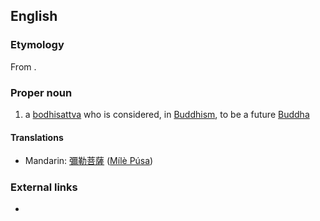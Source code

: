 ==English==

===Etymology===
From {{etyl|sa}} {{term|sc=Deva|मैत्रेय|tr=Maitreya|lang=sa}}.

===Proper noun===
{{en-proper-noun}}

# a [[bodhisattva]] who is considered, in [[Buddhism]], to be a future [[Buddha]]

====Translations====
*Mandarin: [[彌勒菩薩]] ([[Mílè Púsa]])

===External links===
* {{pedialite}}